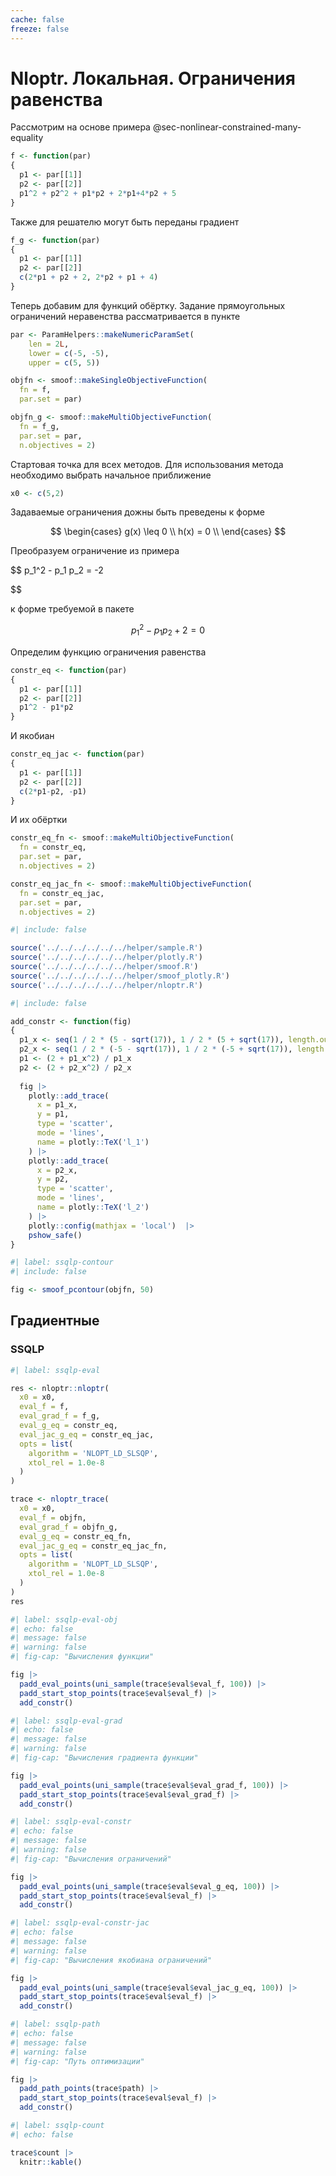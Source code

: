 ```yaml
---
cache: false
freeze: false
---
```


# Nloptr. Локальная. Ограничения равенства {#exm-r-tools-solver-nonlinear-nloptr-local-constrained-equality}

::: {#exm-r-tools-solver-nonlinear-nloptr-local-constrained-equality}

Рассмотрим на основе примера @sec-nonlinear-constrained-many-equality

```r
f <- function(par)
{
  p1 <- par[[1]]
  p2 <- par[[2]]
  p1^2 + p2^2 + p1*p2 + 2*p1+4*p2 + 5
}
```

Также для решателю могут быть переданы градиент

```r
f_g <- function(par)
{
  p1 <- par[[1]]
  p2 <- par[[2]]
  c(2*p1 + p2 + 2, 2*p2 + p1 + 4)
}
```

Теперь добавим для функций обёртку. Задание прямоугольных ограничений неравенства рассматривается в пункте

```r
par <- ParamHelpers::makeNumericParamSet(
    len = 2L,
    lower = c(-5, -5),
    upper = c(5, 5))

objfn <- smoof::makeSingleObjectiveFunction(
  fn = f,
  par.set = par)

objfn_g <- smoof::makeMultiObjectiveFunction(
  fn = f_g,
  par.set = par,
  n.objectives = 2)
```

Стартовая точка для всех методов. 
Для использования метода необходимо выбрать начальное приближение

```r
x0 <- c(5,2)
```

Задаваемые ограничения дожны быть преведены к форме

$$
\begin{cases}
 g(x) \leq 0 \\
 h(x) = 0 \\
\end{cases}
$$

Преобразуем ограничение из примера 

$$
p_1^2 - p_1 p_2 = -2

$$

к форме требуемой в пакете 

$$
p_1^2 - p_1 p_2 + 2=0
$$ 

Определим функцию ограничения равенства

```r
constr_eq <- function(par)
{
  p1 <- par[[1]]
  p2 <- par[[2]]
  p1^2 - p1*p2
}
```

И якобиан

```r
constr_eq_jac <- function(par)
{
  p1 <- par[[1]]
  p2 <- par[[2]]
  c(2*p1-p2, -p1)
}
```

И их обёртки

```r
constr_eq_fn <- smoof::makeMultiObjectiveFunction(
  fn = constr_eq,
  par.set = par,
  n.objectives = 2)

constr_eq_jac_fn <- smoof::makeMultiObjectiveFunction(
  fn = constr_eq_jac,
  par.set = par,
  n.objectives = 2)
```
:::

```r
#| include: false

source('../../../../../../helper/sample.R')
source('../../../../../../helper/plotly.R')
source('../../../../../../helper/smoof.R')
source('../../../../../../helper/smoof_plotly.R')
source('../../../../../../helper/nloptr.R')
```

```r
#| include: false

add_constr <- function(fig)
{
  p1_x <- seq(1 / 2 * (5 - sqrt(17)), 1 / 2 * (5 + sqrt(17)), length.out = 100)
  p2_x <- seq(1 / 2 * (-5 - sqrt(17)), 1 / 2 * (-5 + sqrt(17)), length.out = 100)
  p1 <- (2 + p1_x^2) / p1_x
  p2 <- (2 + p2_x^2) / p2_x
  
  fig |>
    plotly::add_trace(
      x = p1_x,
      y = p1,
      type = 'scatter',
      mode = 'lines',
      name = plotly::TeX('l_1')
    ) |>
    plotly::add_trace(
      x = p2_x,
      y = p2,
      type = 'scatter',
      mode = 'lines',
      name = plotly::TeX('l_2')
    ) |>
    plotly::config(mathjax = 'local')  |>
    pshow_safe()
}
```

```r
#| label: ssqlp-contour
#| include: false

fig <- smoof_pcontour(objfn, 50)
```

## Градиентные {#sec-r-tools-solver-nonlinear-nloptr-local-constrained-equality-gradient}

### SSQLP {#sec-r-tools-solver-nonlinear-nloptr-local-constrained-equality-gradient-ssqlp}

```r
#| label: ssqlp-eval

res <- nloptr::nloptr(
  x0 = x0,
  eval_f = f,
  eval_grad_f = f_g,
  eval_g_eq = constr_eq,
  eval_jac_g_eq = constr_eq_jac,
  opts = list(
    algorithm = 'NLOPT_LD_SLSQP',
    xtol_rel = 1.0e-8
  )
)

trace <- nloptr_trace(
  x0 = x0,
  eval_f = objfn,
  eval_grad_f = objfn_g,
  eval_g_eq = constr_eq_fn,
  eval_jac_g_eq = constr_eq_jac_fn,
  opts = list(
    algorithm = 'NLOPT_LD_SLSQP',
    xtol_rel = 1.0e-8
  )
)
res
```

```r
#| label: ssqlp-eval-obj
#| echo: false
#| message: false
#| warning: false
#| fig-cap: "Вычисления функции"

fig |>
  padd_eval_points(uni_sample(trace$eval$eval_f, 100)) |>
  padd_start_stop_points(trace$eval$eval_f) |>
  add_constr()
```

```r
#| label: ssqlp-eval-grad
#| echo: false
#| message: false
#| warning: false
#| fig-cap: "Вычисления градиента функции"

fig |>
  padd_eval_points(uni_sample(trace$eval$eval_grad_f, 100)) |>
  padd_start_stop_points(trace$eval$eval_grad_f) |>
  add_constr()
```

```r
#| label: ssqlp-eval-constr
#| echo: false
#| message: false
#| warning: false
#| fig-cap: "Вычисления ограничений"

fig |>
  padd_eval_points(uni_sample(trace$eval$eval_g_eq, 100)) |>
  padd_start_stop_points(trace$eval$eval_f) |>
  add_constr()
```

```r
#| label: ssqlp-eval-constr-jac
#| echo: false
#| message: false
#| warning: false
#| fig-cap: "Вычисления якобиана ограничений"

fig |>
  padd_eval_points(uni_sample(trace$eval$eval_jac_g_eq, 100)) |>
  padd_start_stop_points(trace$eval$eval_f) |>
  add_constr()
```

```r
#| label: ssqlp-path
#| echo: false
#| message: false
#| warning: false
#| fig-cap: "Путь оптимизации"

fig |>
  padd_path_points(trace$path) |>
  padd_start_stop_points(trace$eval$eval_f) |>
  add_constr()
```

```r
#| label: ssqlp-count
#| echo: false

trace$count |>
  knitr::kable()
```
